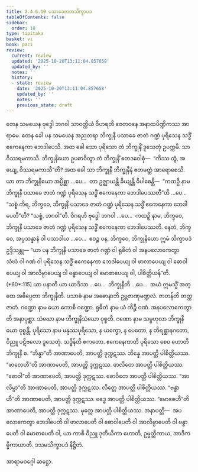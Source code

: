 ```yaml
---
title: 2.4.6.10 ပသာခေဇာတသိက္ခာပဒ
tableOfContents: false
sidebar:
  order: 10
type: tipitaka
basket: vi
book: paci
review:
  current: review
  updated: '2025-10-20T13:11:04.857658'
  updated_by: ''
  notes: ''
  history:
  - state: review
    date: '2025-10-20T13:11:04.857658'
    updated_by: ''
    notes: ''
    previous_state: draft
---
```



<DynamicBreadcrumb />


<ReviewStatus review={frontmatter.review} showDetails={true} />

<HypothesisAnnotation frontmatter={frontmatter} />

<Division number="1062" book="paci" e="ch" v="2" p="415">

<Paragraph number="3173" book="paci">
တေန သမယေန ဗုဒ္ဓေါ ဘဂဝါ သာဝတ္ထိယံ ဝိဟရတိ ဇေတဝနေ အနာထပိဏ္ဍိကဿ အာရာမေ. တေန ခေါ ပန သမယေန အညတရာ ဘိက္ခုနီ ပသာခေ ဇာတံ ဂဏ္ဍံ ပုရိသေန သဒ္ဓိံ ဧကေနေကာ ဘေဒါပေသိ. အထ ခေါ သော ပုရိသော တံ ဘိက္ခုနိံ ဒူသေတုံ ဥပက္ကမိ. သာ ဝိဿရမကာသိ. ဘိက္ခုနိယော ဥပဓာဝိတွာ တံ ဘိက္ခုနိံ ဧတဒဝေါစုံ—  “ကိဿ တွံ, အယျေ, ဝိဿရမကာသီ”တိ?
</Paragraph>

<Paragraph number="3174" book="paci">
အထ ခေါ သာ ဘိက္ခုနီ ဘိက္ခုနီနံ ဧတမတ္ထံ အာရောစေသိ. ယာ တာ ဘိက္ခုနိယော အပ္ပိစ္ဆာ …ပေ…  တာ ဥဇ္ဈာယန္တိ ခိယျန္တိ ဝိပါစေန္တိ—  “ကထဉှိ နာမ ဘိက္ခုနီ ပသာခေ ဇာတံ ဂဏ္ဍံ ပုရိသေန သဒ္ဓိံ ဧကေနေကာ ဘေဒါပေဿတီ”တိ …ပေ…  “သစ္စံ ကိရ, ဘိက္ခဝေ, ဘိက္ခုနီ ပသာခေ ဇာတံ ဂဏ္ဍံ ပုရိသေန သဒ္ဓိံ ဧကေနေကာ ဘေဒါပေတီ”တိ? “သစ္စံ, ဘဂဝါ”တိ. ဝိဂရဟိ ဗုဒ္ဓေါ ဘဂဝါ …ပေ…  ကထဉှိ နာမ, ဘိက္ခဝေ, ဘိက္ခုနီ ပသာခေ ဇာတံ ဂဏ္ဍံ ပုရိသေန သဒ္ဓိံ ဧကေနေကာ ဘေဒါပေဿတိ. နေတံ, ဘိက္ခဝေ, အပ္ပသန္နာနံ ဝါ ပသာဒါယ …ပေ…  ဧဝဉ္စ ပန, ဘိက္ခဝေ, ဘိက္ခုနိယော ဣမံ သိက္ခာပဒံ ဥဒ္ဒိသန္တု—
</Paragraph>

</Division>
<Division number="1063" book="paci" e="ch" v="2" p="415">

<Paragraph number="3175" book="paci">
<Emphasis>“ယာ ပန ဘိက္ခုနီ ပသာခေ ဇာတံ ဂဏ္ဍံ ဝါ ရုဓိတံ ဝါ အနပလောကေတွာ သံဃံ ဝါ ဂဏံ ဝါ ပုရိသေန သဒ္ဓိံ ဧကေနေကာ ဘေဒါပေယျ ဝါ ဖာလာပေယျ ဝါ ဓောဝါပေယျ ဝါ အာလိမ္ပာပေယျ ဝါ ဗန္ဓာပေယျ ဝါ မောစာပေယျ ဝါ, ပါစိတ္တိယန်”</Emphasis>တိ. (*60*:<Emphasis>115</Emphasis>)
</Paragraph>

</Division>
<Division number="1064" book="paci" e="ch" v="2" p="416">

<Paragraph number="3176" book="paci">
<Emphasis>ယာ ပနာ</Emphasis>တိ ယာ ယာဒိသာ …ပေ…  <Emphasis>ဘိက္ခုနီ</Emphasis>တိ …ပေ…  အယံ ဣမသ္မိံ အတ္ထေ အဓိပ္ပေတာ ဘိက္ခုနီတိ.
</Paragraph>

<Paragraph number="3177" book="paci">
<Emphasis>ပသာခံ</Emphasis> နာမ အဓောနာဘိ ဥဗ္ဘဇာဏုမဏ္ဍလံ. <Emphasis>ဇာတန်</Emphasis>တိ တတ္ထ ဇာတံ. <Emphasis>ဂဏ္ဍော</Emphasis> နာမ ယော ကောစိ ဂဏ္ဍော. <Emphasis>ရုဓိတံ</Emphasis> နာမ ယံ ကိဉ္စိ ဝဏံ. <Emphasis>အနပလောကေတွာ</Emphasis>တိ အနာပုစ္ဆာ. <Emphasis>သံဃော</Emphasis> နာမ ဘိက္ခုနိသံဃော ဝုစ္စတိ. <Emphasis>ဂဏော</Emphasis> နာမ သမ္ဗဟုလာ ဘိက္ခုနိယော ဝုစ္စန္တိ. <Emphasis>ပုရိသော</Emphasis> နာမ မနုဿပုရိသော, န ယက္ခော, န ပေတော, န တိရစ္ဆာနဂတော, ဝိညူ ပဋိဗလော ဒူသေတုံ. <Emphasis>သဒ္ဓိန်</Emphasis>တိ ဧကတော. <Emphasis>ဧကေနေကာ</Emphasis>တိ ပုရိသော စေဝ ဟောတိ ဘိက္ခုနီ စ.
</Paragraph>

</Division>
<Division number="1065" book="paci" e="ch" v="2" p="416">

<Paragraph number="3178" book="paci">
“ဘိန္ဒာ”တိ အာဏာပေတိ, အာပတ္တိ ဒုက္ကဋဿ. ဘိန္နေ အာပတ္တိ ပါစိတ္တိယဿ. “ဖာလေဟီ”တိ အာဏာပေတိ, အာပတ္တိ ဒုက္ကဋဿ. ဖာလိတေ အာပတ္တိ ပါစိတ္တိယဿ. “ဓောဝါ”တိ အာဏာပေတိ, အာပတ္တိ ဒုက္ကဋဿ. ဓောဝိတေ အာပတ္တိ ပါစိတ္တိယဿ. “အာလိမ္ပာ”တိ အာဏာပေတိ, အာပတ္တိ ဒုက္ကဋဿ. လိတ္တေ အာပတ္တိ ပါစိတ္တိယဿ. “ဗန္ဓာဟီ”တိ အာဏာပေတိ, အာပတ္တိ ဒုက္ကဋဿ. ဗဒ္ဓေ အာပတ္တိ ပါစိတ္တိယဿ. “မောစေဟီ”တိ အာဏာပေတိ, အာပတ္တိ ဒုက္ကဋဿ. မုတ္တေ အာပတ္တိ ပါစိတ္တိယဿ.
</Paragraph>

</Division>
<Division number="1066" book="paci" e="ch" v="2" p="416">

<Paragraph number="3179" book="paci">
အနာပတ္တိ—  အပလောကေတွာ ဘေဒါပေတိ ဝါ ဖာလာပေတိ ဝါ ဓောဝါပေတိ ဝါ အာလိမ္ပာပေတိ ဝါ ဗန္ဓာပေတိ ဝါ မောစာပေတိ ဝါ, ယာ ကာစိ ဝိညူ ဒုတိယိကာ ဟောတိ, ဥမ္မတ္တိကာယ, အာဒိကမ္မိကာယာတိ.

</Paragraph>
</Division>

<Paragraph number="3180" type="center" book="paci">
ဒသမသိက္ခာပဒံ နိဋ္ဌိတံ.

  
အာရာမဝဂ္ဂေါ ဆဋ္ဌော.
</Paragraph>